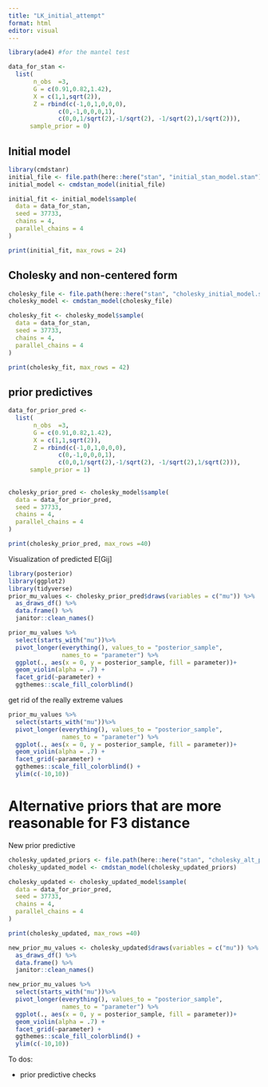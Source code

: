```yaml
---
title: "LK_initial_attempt"
format: html
editor: visual
---
```


```r
library(ade4) #for the mantel test
```

```r
data_for_stan <- 
  list(
       n_obs  =3, 
       G = c(0.91,0.82,1.42),
       X = c(1,1,sqrt(2)),
       Z = rbind(c(-1,0,1,0,0,0),
              c(0,-1,0,0,0,1),
              c(0,0,1/sqrt(2),-1/sqrt(2), -1/sqrt(2),1/sqrt(2))),
      sample_prior = 0)
```

## Initial model

```r
library(cmdstanr)
initial_file <- file.path(here::here("stan", "initial_stan_model.stan"))
initial_model <- cmdstan_model(initial_file)

initial_fit <- initial_model$sample(
  data = data_for_stan,
  seed = 37733,
  chains = 4,
  parallel_chains = 4
)

print(initial_fit, max_rows = 24)
```

## Cholesky and non-centered form

```r
cholesky_file <- file.path(here::here("stan", "cholesky_initial_model.stan"))
cholesky_model <- cmdstan_model(cholesky_file)

cholesky_fit <- cholesky_model$sample(
  data = data_for_stan,
  seed = 37733,
  chains = 4,
  parallel_chains = 4
)

print(cholesky_fit, max_rows = 42)
```

## prior predictives

```r
data_for_prior_pred <- 
  list(
       n_obs  =3, 
       G = c(0.91,0.82,1.42),
       X = c(1,1,sqrt(2)),
       Z = rbind(c(-1,0,1,0,0,0),
              c(0,-1,0,0,0,1),
              c(0,0,1/sqrt(2),-1/sqrt(2), -1/sqrt(2),1/sqrt(2))),
      sample_prior = 1)
      
      
cholesky_prior_pred <- cholesky_model$sample(
  data = data_for_prior_pred,
  seed = 37733,
  chains = 4,
  parallel_chains = 4
)

print(cholesky_prior_pred, max_rows =40)
```

Visualization of predicted E[Gij]

```r
library(posterior)
library(ggplot2)
library(tidyverse)
prior_mu_values <- cholesky_prior_pred$draws(variables = c("mu")) %>%
  as_draws_df() %>%
  data.frame() %>%
  janitor::clean_names()

prior_mu_values %>%
  select(starts_with("mu"))%>%
  pivot_longer(everything(), values_to = "posterior_sample", 
               names_to = "parameter") %>%
  ggplot(., aes(x = 0, y = posterior_sample, fill = parameter))+
  geom_violin(alpha = .7) + 
  facet_grid(~parameter) + 
  ggthemes::scale_fill_colorblind()
```
 get rid of the really extreme values
 
```r
prior_mu_values %>%
  select(starts_with("mu"))%>%
  pivot_longer(everything(), values_to = "posterior_sample", 
               names_to = "parameter") %>%
  ggplot(., aes(x = 0, y = posterior_sample, fill = parameter))+
  geom_violin(alpha = .7) + 
  facet_grid(~parameter) + 
  ggthemes::scale_fill_colorblind() +
  ylim(c(-10,10))
```
 
# Alternative priors that are more reasonable for F3 distance

New prior predictive 

```r
cholesky_updated_priors <- file.path(here::here("stan", "cholesky_alt_priors.stan"))
cholesky_updated_model <- cmdstan_model(cholesky_updated_priors)

cholesky_updated <- cholesky_updated_model$sample(
  data = data_for_prior_pred,
  seed = 37733,
  chains = 4,
  parallel_chains = 4
)

print(cholesky_updated, max_rows =40)
```
```r
new_prior_mu_values <- cholesky_updated$draws(variables = c("mu")) %>%
  as_draws_df() %>%
  data.frame() %>%
  janitor::clean_names()

new_prior_mu_values %>%
  select(starts_with("mu"))%>%
  pivot_longer(everything(), values_to = "posterior_sample", 
               names_to = "parameter") %>%
  ggplot(., aes(x = 0, y = posterior_sample, fill = parameter))+
  geom_violin(alpha = .7) + 
  facet_grid(~parameter) + 
  ggthemes::scale_fill_colorblind() +
  ylim(c(-10,10))
```



To dos:

-   prior predictive checks
